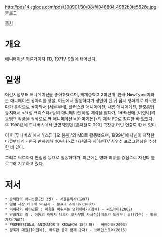 http://pds14.egloos.com/pds/200901/30/08/f0048808_4982b0fe5626e.jpg
[http://blog.naver.com/k2zeby/ 블로그]

[[목차]]

= 개요 =
애니메이션 평론가이자 PD, 1971년 9월에 태어났다.

= 일생 =
어린시절부터 애니메이션을 좋아하였으며, 배재중학교 2학년때 '한국 NewType'이라는 애니메이션 동아리를 창설, 이곳에서 활동하다가 성인이 된 뒤 잠시 영화계로 외도했다가 본직으로 돌아와서 [서울무비], 플러스원 애니메이션, 새롬 애니메이션, 한호흥업 등지에서 <요정 크리스타>등의 애니메이션 하청 제작을 맡다가, 1995년에 [이현세]의 동명의 작품을 원작으로 한 애니메이션 <[아마게돈]>의 제작 PD로 참여한 바 있었다. 또 1998년에 투니버스에서 방영하였던 [은하철도 999] 극장판 더빙 연출도 한 바 있다.

이후 [투니버스]에서 '[스튜디오 붐붐]'의 MC로 활동했으며, 1999년에 자신이 제작한 다큐멘터리 <한국 만화영화 40년사>로 대한민국 케이블TV 최우수 프로그램상을 수상한 바 있다.

그리고 써드아이 편집장 등으로 활동하다가, 최근에는 영화 리뷰를 중심으로 자신의 블로그에 기고하고 있다.

= 저서 =
 * 송락현의 애니스쿨(전 2권) - 서울문화사(1997)
 * 일본 극장 아니메 50년사 - 본프리 스튜디오(2003)
 * 미야자키 하야오론 : 마음을 비워주는 영화이야기(감수) - 써드아이(2002)
 * 만화가의 길 : 아톰의 아버지 데즈카 오사무의 자서전([데즈카 오사무] 글)(감수) - 황금가지(2002)
 * PROFESSIONAL ANIMATOR'S KNOWHOW 13(기획) - 써드아이(2003)
 * 정욱과 대원([이원복], 박석환 등과 함께 공저) - 브레인스토어(2015)
